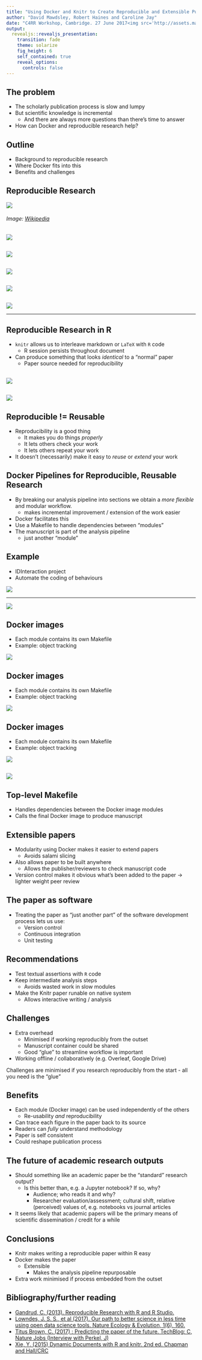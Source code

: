 ```yaml
---
title: "Using Docker and Knitr to Create Reproducible and Extensible Publications"
author: "David Mawdsley, Robert Haines and Caroline Jay"
date: "C4RR Workshop, Cambridge. 27 June 2017<img src='http://assets.manchester.ac.uk/logos/hi-res/TAB_UNI_MAIN_logo/White_backgrounds/TAB_col_white_background.png' style='border:0px solid black' width='50%'>"
output: 
  revealjs::revealjs_presentation:
    transition: fade
    theme: solarize
    fig_height: 6
    self_contained: true
    reveal_options:
      controls: false
---
```


## The problem

[](Talk aim: To understand why writing a reproducible paper is a good thing, and that it follows naturally from containerising one's research.)

- The scholarly publication process is slow and lumpy
- But scientific knowledge is incremental
	* And there are always more questions than there's time to answer
- How can Docker and reproducible research help?

[](Pipeline makes it easier to ask new questions of your data.)

## Outline

- Background to reproducible research
- Where Docker fits into this
- Benefits and challenges 

## Reproducible Research


![](https://upload.wikimedia.org/wikipedia/en/6/62/Literate_Programming_book_cover.jpg?download)

<h6>Image:  <a href="//en.wikipedia.org/wiki/File:Literate_Programming_book_cover.jpg">Wikipedia</a></h6>


[](1984.  Very much focussed on _programming_.  Literate data analysis may be a better name for what we're trying to do. ) 
---


![](algoToPapers0.png)

## {data-transition="none"}

![](algoToPapers1.png)

## {data-transition="none"}

![](algoToPapers2.png)

## {data-transition="none"}

![](algoToPapers3.png)

## {data-transition="none"}

![](algoToPapers4.png)

[](Jupyter notebooks look like Jupyter notebooks - we're making something that looks like a regular paper.  But can make something that looks like a Notebook)

---

## Reproducible Research in R

- `knitr` allows us to interleave markdown or `LaTeX` with `R` code
	* R session persists throughout document
 
- Can produce something that looks _identical_ to a "normal" paper
	* Paper source needed for reproducibility

[](Fits in well with existing publication practices - provided you can submit in LaTeX)
    	
## {data-transition="concave-out"}

![](ExamplePaperSource.png)


[](Example reproducible paper - loads example data set, does regression, plots results, extracts figure.  Standard LaTeX template, but could use anything. This *is* the paper, built using Travis CI)

## {data-transition="concave-in fade-out"}

![](ExamplePaper.png)

[](Paper is produced reproducibly within presentation)

## Reproducible != Reusable

- Reproducibility is a good thing
	* It makes you do things *properly*
	* It lets others check your work
	* It lets others repeat your work
- It doesn't (necessarily) make it easy to _reuse_ or _extend_ your work 

## Docker Pipelines for Reproducible, Reusable Research

- By breaking our analysis pipeline into sections we obtain a
_more flexible_ and modular workflow.
	* makes incremental improvement / extension of the work easier
- Docker facilitates this
- Use a Makefile to handle dependencies between "modules" 
- The manuscript is part of the analysis pipeline
  	* just another "module"

## Example

- IDInteraction project
- Automate the coding of behaviours

![](P07ScreenTablet.jpg) 

---

![](WorkflowPipeline.png)


## Docker images
- Each module contains its own Makefile
- Example: object tracking
   
[](Discuss aim of experiment, data source, processing workflow)

![](ObjectTracking0.png)


## Docker images {data-transition="none"}
- Each module contains its own Makefile
- Example: object tracking
   
[](Discuss aim of experiment, data source, processing workflow)

![](ObjectTracking1.png)

## Docker images {data-transition="none"}

- Each module contains its own Makefile
- Example: object tracking
   

![](ObjectTracking2.png)

##

![](WorkflowContainers.png)

[](Each module is self-contained; can use different versions of libraries, e.g. OpenCV)  

## Top-level Makefile
- Handles dependencies between the Docker image modules
- Calls the final Docker image to produce manuscript

## Extensible papers

- Modularity using Docker makes it easier to extend papers
  * Avoids salami slicing

- Also allows paper to be built anywhere
  * Allows the publisher/reviewers to check manuscript code

- Version control makes it obvious what's been added to the paper &#8594; lighter weight peer review

[](Reduces bottleneck of peer review)

## The paper as software

- Treating the paper as "just another part" of the software development process lets us use:
	* Version control
	* Continuous integration
	* Unit testing


## Recommendations

- Test textual assertions with `R` code
- Keep intermediate analysis steps
	* Avoids wasted work in slow modules
- Make the Knitr paper runable on native system
  	* Allows interactive writing / analysis



## Challenges

- Extra overhead 
  	* Minimised if working reproducibly from the outset
	* Manuscript container could be shared
	* Good "glue" to streamline workflow is important
- Working offline / collaboratively (e.g. Overleaf, Google Drive)


Challenges are minimised if you research reproducibly from the start - all you need is the "glue"


## Benefits

- Each module (Docker image) can be used independently of the others
  - Re-usability _and_ reproducibility
- Can trace each figure in the paper back to its source
- Readers can _fully_ understand methodology
- Paper is self consistent
- Could reshape publication process

## The future of academic research outputs

- Should something like an academic paper be the "standard" research output?
  * Is this better than, e.g. a Jupyter notebook? If so, why?
    - Audience; who reads it and why?
    - Researcher evaluation/assessment; cultural shift, relative (perceived) values of, e.g. notebooks vs journal articles

- It seems likely that academic papers will be the primary means of scientific dissemination / credit for a while

## Conclusions

- Knitr makes writing a reproducible paper within R easy
- Docker makes the paper
  * Extensible
	* Makes the analysis pipeline repurposable
- Extra work minimised if process embedded from the outset




## Bibliography/further reading

* [Gandrud, C. (2013). Reproducible Research with R and R Studio.](https://raw.githubusercontent.com/IDInteraction/dockerworkshop/68621437a9d33e500e29324c5e2a86daca8fd061/.travis.yml)
* [Lowndes, J. S. S., et al  (2017). Our path to better science in less time using open data science tools. Nature Ecology & Evolution, 1(6), 160.](https://doi.org/10.1038/s41559-017-0160)
* [Titus Brown, C. (2017) : Predicting the paper of the future. TechBlog: C, Nature Jobs (Interview with Perkel, J)](http://blogs.nature.com/naturejobs/2017/06/01/techblog-c-titus-brown-predicting-the-paper-of-the-future/)
* [Xie, Y. (2015) Dynamic Documents with R and knitr. 2nd ed. Chapman and Hall/CRC](https://www.crcpress.com/Dynamic-Documents-with-R-and-knitr-Second-Edition/Xie/p/book/9781498716963)

